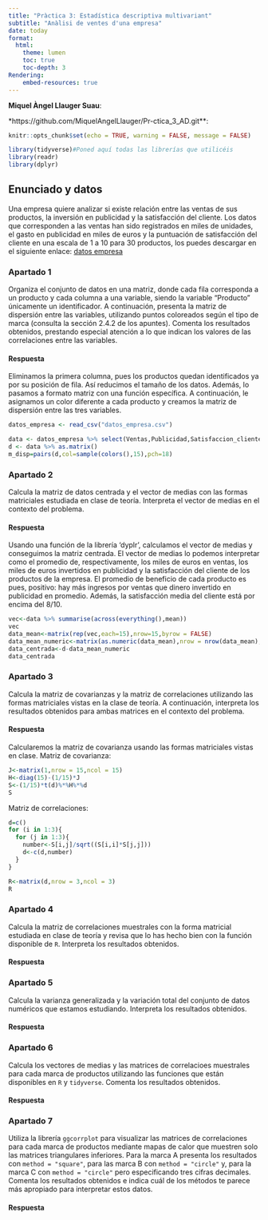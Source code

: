 ```yaml
---
title: "Pràctica 3: Estadística descriptiva multivariant"
subtitle: "Anàlisi de ventes d'una empresa"
date: today
format:
  html:
    theme: lumen
    toc: true
    toc-depth: 3
Rendering:
    embed-resources: true
---
```


**Miquel Àngel Llauger Suau**:

\*https://github.com/MiquelAngelLlauger/Pr-ctica_3_AD.git\*\*:

```r
knitr::opts_chunk$set(echo = TRUE, warning = FALSE, message = FALSE)
```

```r
library(tidyverse)#Poned aquí todas las librerías que utilicéis
library(readr)
library(dplyr)
```

## Enunciado y datos

Una empresa quiere analizar si existe relación entre las ventas de sus productos, la inversión en publicidad y la satisfacción del cliente. Los datos que corresponden a las ventas han sido registrados en miles de unidades, el gasto en publicidad en miles de euros y la puntuación de satisfacción del cliente en una escala de 1 a 10 para 30 productos, los puedes descargar en el siguiente enlace: [datos empresa](https://github.com/igmuib/Practica_AD/blob/main/datos_empresa.csv)

### Apartado 1

Organiza el conjunto de datos en una matriz, donde cada fila corresponda a un producto y cada columna a una variable, siendo la variable "Producto" únicamente un identificador. A continuación, presenta la matriz de dispersión entre las variables, utilizando puntos coloreados según el tipo de marca (consulta la sección 2.4.2 de los apuntes). Comenta los resultados obtenidos, prestando especial atención a lo que indican los valores de las correlaciones entre las variables.

#### Respuesta

Eliminamos la primera columna, pues los productos quedan identificados ya por su posición de fila. Así reducimos el tamaño de los datos. Además, lo pasamos a formato matriz con una función específica. A continuación, le asignamos un color diferente a cada producto y creamos la matriz de dispersión entre las tres variables.

```r
datos_empresa <- read_csv("datos_empresa.csv")

data <- datos_empresa %>% select(Ventas,Publicidad,Satisfaccion_cliente)
d <- data %>% as.matrix() 
m_disp=pairs(d,col=sample(colors(),15),pch=18)

```

### Apartado 2

Calcula la matriz de datos centrada y el vector de medias con las formas matriciales estudiada en clase de teoría. Interpreta el vector de medias en el contexto del problema.

#### Respuesta

Usando una función de la librería 'dyplr', calculamos el vector de medias y conseguimos la matriz centrada. El vector de medias lo podemos interpretar como el promedio de, respectivamente, los miles de euros en ventas, los miles de euros invertidos en publicidad y la satisfacción del cliente de los productos de la empresa. El promedio de beneficio de cada producto es pues, positivo: hay más ingresos por ventas que dinero invertido en publicidad en promedio. Además, la satisfacción media del cliente está por encima del 8/10.

```r
vec<-data %>% summarise(across(everything(),mean))
vec
data_mean<-matrix(rep(vec,each=15),nrow=15,byrow = FALSE)
data_mean_numeric<-matrix(as.numeric(data_mean),nrow = nrow(data_mean),ncol = ncol(data_mean))
data_centrada<-d-data_mean_numeric
data_centrada

```

### Apartado 3

Calcula la matriz de covarianzas y la matriz de correlaciones utilizando las formas matriciales vistas en la clase de teoría. A continuación, interpreta los resultados obtenidos para ambas matrices en el contexto del problema.

#### Respuesta

Calcularemos la matriz de covarianza usando las formas matriciales vistas en clase. Matriz de covarianza:

```r
J<-matrix(1,nrow = 15,ncol = 15)
H<-diag(15)-(1/15)*J
S<-(1/15)*t(d)%*%H%*%d
S
```

Matriz de correlaciones:

```r
d=c()
for (i in 1:3){
  for (j in 1:3){
    number<-S[i,j]/sqrt((S[i,i]*S[j,j]))
    d<-c(d,number)
  }
}

R<-matrix(d,nrow = 3,ncol = 3)
R
```

### Apartado 4

Calcula la matriz de correlaciones muestrales con la forma matricial estudiada en clase de teoría y revisa que lo has hecho bien con la función disponible de `R`. Interpreta los resultados obtenidos.

#### Respuesta

### Apartado 5

Calcula la varianza generalizada y la variación total del conjunto de datos numéricos que estamos estudiando. Interpreta los resultados obtenidos.

#### Respuesta

### Apartado 6

Calcula los vectores de medias y las matrices de correlacioes muestrales para cada marca de productos utilizando las funciones que están disponibles en `R` y `tidyverse`. Comenta los resultados obtenidos.

#### Respuesta

### Apartado 7

Utiliza la librería `ggcorrplot` para visualizar las matrices de correlaciones para cada marca de productos mediante mapas de calor que muestren solo las matrices triangulares inferiores. Para la marca A presenta los resultados con `method = "square"`, para las marca B con `method = "circle"` y, para la marca C con `method = "circle"` pero especificando tres cifras decimales. Comenta los resultados obtenidos e indica cuál de los métodos te parece más apropiado para interpretar estos datos.

#### Respuesta
